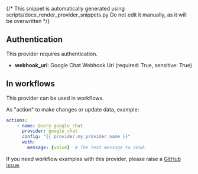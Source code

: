 {/* This snippet is automatically generated using scripts/docs_render_provider_snippets.py 
Do not edit it manually, as it will be overwritten */}

## Authentication
This provider requires authentication.
- **webhook_url**: Google Chat Webhook Url (required: True, sensitive: True)


## In workflows

This provider can be used in workflows.



As "action" to make changes or update data, example:
```yaml
actions:
    - name: Query google_chat
      provider: google_chat
      config: "{{ provider.my_provider_name }}"
      with:
        message: {value}  # The text message to send.
```




If you need workflow examples with this provider, please raise a [GitHub issue](https://github.com/keephq/keep/issues).
